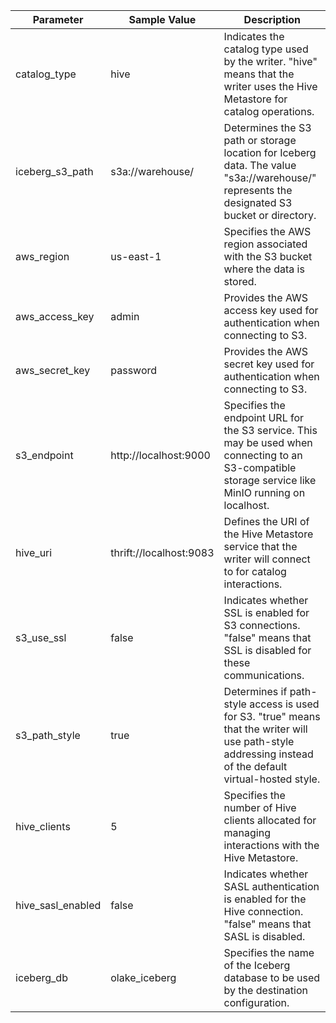 | Parameter         | Sample Value                     | Description                                                                                                                                           |
|-------------------|----------------------------------|-------------------------------------------------------------------------------------------------------------------------------------------------------|
| catalog_type      | hive                             | Indicates the catalog type used by the writer. "hive" means that the writer uses the Hive Metastore for catalog operations.                           |
| iceberg_s3_path   | s3a://warehouse/                 | Determines the S3 path or storage location for Iceberg data. The value "s3a://warehouse/" represents the designated S3 bucket or directory.          |
| aws_region        | us-east-1                        | Specifies the AWS region associated with the S3 bucket where the data is stored.                                                                     |
| aws_access_key    | admin                            | Provides the AWS access key used for authentication when connecting to S3.                                                                         |
| aws_secret_key    | password                         | Provides the AWS secret key used for authentication when connecting to S3.                                                                         |
| s3_endpoint       | http://localhost:9000            | Specifies the endpoint URL for the S3 service. This may be used when connecting to an S3-compatible storage service like MinIO running on localhost. |
| hive_uri          | thrift://localhost:9083          | Defines the URI of the Hive Metastore service that the writer will connect to for catalog interactions.                                             |
| s3_use_ssl        | false                            | Indicates whether SSL is enabled for S3 connections. "false" means that SSL is disabled for these communications.                                   |
| s3_path_style     | true                             | Determines if path-style access is used for S3. "true" means that the writer will use path-style addressing instead of the default virtual-hosted style. |
| hive_clients      | 5                                | Specifies the number of Hive clients allocated for managing interactions with the Hive Metastore.                                                    |
| hive_sasl_enabled | false                            | Indicates whether SASL authentication is enabled for the Hive connection. "false" means that SASL is disabled.                                       |
| iceberg_db        | olake_iceberg                    | Specifies the name of the Iceberg database to be used by the destination configuration.                                                                 |